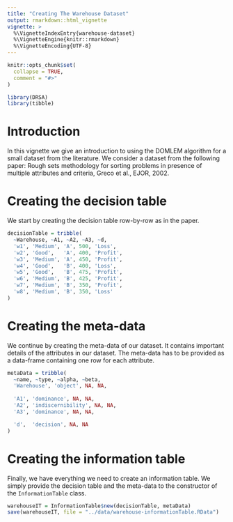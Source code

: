 ```yaml
---
title: "Creating The Warehouse Dataset"
output: rmarkdown::html_vignette
vignette: >
  %\VignetteIndexEntry{warehouse-dataset}
  %\VignetteEngine{knitr::rmarkdown}
  %\VignetteEncoding{UTF-8}
---
```


```r
knitr::opts_chunk$set(
  collapse = TRUE,
  comment = "#>"
)
```

```r
library(DRSA)
library(tibble)
```

# Introduction

In this vignette we give an introduction to using the DOMLEM algorithm for a small dataset from the literature. We consider a dataset from the following paper: Rough sets methodology for sorting problems in presence of multiple attributes and criteria, Greco et al., EJOR, 2002.

# Creating the decision table

We start by creating the decision table row-by-row as in the paper.

```r
decisionTable = tribble(
  ~Warehouse, ~A1, ~A2, ~A3, ~d,
  'w1', 'Medium', 'A', 500, 'Loss',
  'w2', 'Good',   'A', 400, 'Profit',
  'w3', 'Medium', 'A', 450, 'Profit',
  'w4', 'Good',   'B', 400, 'Loss',
  'w5', 'Good',   'B', 475, 'Profit',
  'w6', 'Medium', 'B', 425, 'Profit',
  'w7', 'Medium', 'B', 350, 'Profit',
  'w8', 'Medium', 'B', 350, 'Loss'
)
```


# Creating the meta-data

We continue by creating the meta-data of our dataset. It contains important details of the attributes in our dataset. The meta-data has to be provided as a data-frame containing one row for each attribute.

```r
metaData = tribble(
  ~name, ~type, ~alpha, ~beta,
  'Warehouse', 'object', NA, NA,
  
  'A1', 'dominance', NA, NA,
  'A2', 'indiscernibility', NA, NA,
  'A3', 'dominance', NA, NA,

  'd',  'decision', NA, NA
)
```

# Creating the information table

Finally, we have everything we need to create an information table. We simply provide the decision table and the meta-data to the constructor of the `InformationTable` class.

```r
warehouseIT = InformationTable$new(decisionTable, metaData)
save(warehouseIT, file = "../data/warehouse-informationTable.RData")
```

